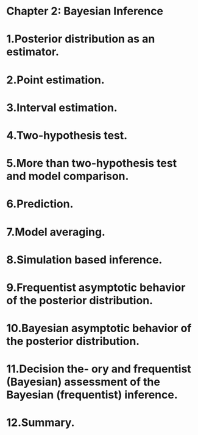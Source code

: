 Chapter 2: Bayesian Inference
========================================================

# 1.Posterior distribution as an estimator. 
# 2.Point estimation. 
# 3.Interval estimation. 
# 4.Two-hypothesis test. 
# 5.More than two-hypothesis test and model comparison. 
# 6.Prediction. 
# 7.Model averaging. 
# 8.Simulation based inference. 
# 9.Frequentist asymptotic behavior of the posterior distribution. 
# 10.Bayesian asymptotic behavior of the posterior distribution. 
# 11.Decision the- ory and frequentist (Bayesian) assessment of the Bayesian (frequentist) inference. 
# 12.Summary.